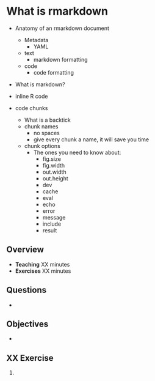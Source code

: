 # What is rmarkdown


* Anatomy of an rmarkdown document
  * Metadata
    - YAML
  * text
    - markdown formatting
  * code
    - code formatting
    
* What is markdown?

* inline R code
* code chunks
  * What is a backtick
  * chunk names
    * no spaces
    * give every chunk a name, it will save you time
  * chunk options
    * The ones you need to know about:
      * fig.size
      * fig.width
      * out.width
      * out.height
      * dev
      * cache
      * eval
      * echo
      * error
      * message
      * include
      * result

## Overview

* **Teaching** XX minutes
* **Exercises** XX minutes

## Questions

* 

## Objectives

* 

## XX Exercise {.exercise}

1. 
